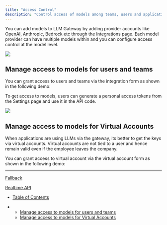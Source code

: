 ```yaml
---
title: "Access Control"
description: "Control access of models among teams, users and applications"
---
```


You can add models to LLM Gateway by adding provider accounts like OpenAI, Anthropic, Bedrock etc through the Integrations page. Each model provider can have multiple models within and you can configure access control at the model level.

![](/images/docs/892b530-image.png)

## Manage access to models for users and teams

You can grant access to users and teams via the integration form as shown in the following demo:

To get access to models, users can generate a personal access tokens from the Settings page and use it in the API code.

![](/images/docs/8310b3d326f3301b7658e3034871e241b273574994e5f60fc9c797016e67a176-Screenshot_2025-01-31_at_11.05.34_AM.png)

<Info />

## Manage access to models for Virtual Accounts

When applications are using LLMs via the gateway, its better to get the keys via virtual accounts. Virtual accounts are not tied to a user and hence remain valid even if the employee leaves the company.

You can grant access to virtual account via the virtual account form as shown in the following demo:

***

[Fallback](/docs/fallback)

[Realtime API](/docs/realtime-api)

* [Table of Contents](#)

* * [Manage access to models for users and teams](#manage-access-to-models-for-users-and-teams)
  * [Manage access to models for Virtual Accounts](#manage-access-to-models-for-virtual-accounts)
